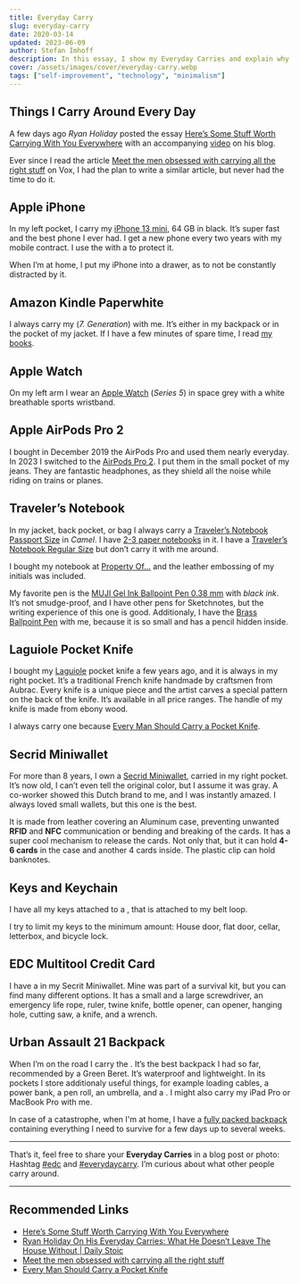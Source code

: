 ```yaml
---
title: Everyday Carry
slug: everyday-carry
date: 2020-03-14
updated: 2023-06-09
author: Stefan Imhoff
description: In this essay, I show my Everyday Carries and explain why I carry them.
cover: /assets/images/cover/everyday-carry.webp
tags: ["self-improvement", "technology", "minimalism"]
---
```


## Things I Carry Around Every Day

A few days ago _Ryan Holiday_ posted the essay [Here’s Some Stuff Worth Carrying With You Everywhere](https://ryanholiday.net/heres-some-stuff-worth-carrying-with-you-everywhere/) with an accompanying [video](https://youtu.be/oaXMijw241c) on his blog.

Ever since I read the article [Meet the men obsessed with carrying all the right stuff](https://www.vox.com/the-goods/2019/7/24/20696487/everyday-carry-reddit-knife-wallet-gun) on Vox, I had the plan to write a similar article, but never had the time to do it.

## Apple iPhone

In my left pocket, I carry my [iPhone 13 mini](https://www.apple.com/iphone-13/), 64 GB in black. It’s super fast and the best phone I ever had. I get a new phone every two years with my mobile contract. I use the <ProductLink asin="B09CPDV96X" text="RhinoShield SolidSuit Carbon" /> with a <ProductLink asin="B09W25VD13" text="3D Impact Protection Screen" /> to protect it.

When I’m at home, I put my iPhone into a drawer, as to not be constantly distracted by it.

## Amazon Kindle Paperwhite

I always carry my <ProductLink asin="B00QJDU3KY" text="Kindle Paperwhite" /> (_7. Generation_) with me. It’s either in my backpack or in the pocket of my jacket. If I have a few minutes of spare time, I read [my books](https://www.goodreads.com/review/list/28460819-stefan?shelf=currently-reading).

## Apple Watch

On my left arm I wear an [Apple Watch](https://www.apple.com/watch/) (_Series 5_) in space grey with a white breathable sports wristband.

## Apple AirPods Pro 2

I bought in December 2019 the AirPods Pro and used them nearly everyday. In 2023 I switched to the [AirPods Pro 2](https://www.apple.com/airpods-pro/). I put them in the small pocket of my jeans. They are fantastic headphones, as they shield all the noise while riding on trains or planes.

## Traveler’s Notebook

In my jacket, back pocket, or bag I always carry a [Traveler’s Notebook Passport Size](https://www.travelers-company.com/products/trnote/starter-kit-passport) in _Camel_. I have [2-3 paper notebooks](https://www.travelers-company.com/products/trnote/refill-passport) in it. I have a [Traveler’s Notebook Regular Size](https://www.travelers-company.com/products/trnote/starter-kit-regular) but don’t carry it with me around.

I bought my notebook at [Property Of…](https://thepropertyof.com/) and the leather embossing of my initials was included.

My favorite pen is the [MUJI Gel Ink Ballpoint Pen 0.38 mm](https://www.muji.eu/pages/online.asp?Sec=13&Sub=52&PID=11044) with _black ink_. It’s not smudge-proof, and I have other pens for Sketchnotes, but the writing experience of this one is good. Additionaly, I have the [Brass Ballpoint Pen](https://www.travelers-company.com/products/brass/ballpointpen-2020) with me, because it is so small and has a pencil hidden inside.

## Laguiole Pocket Knife

I bought my [Laguiole](https://forge-de-laguiole.com/) pocket knife a few years ago, and it is always in my right pocket. It’s a traditional French knife handmade by craftsmen from Aubrac. Every knife is a unique piece and the artist carves a special pattern on the back of the knife. It’s available in all price ranges. The handle of my knife is made from ebony wood.

I always carry one because [Every Man Should Carry a Pocket Knife](https://www.artofmanliness.com/articles/every-man-should-carry-a-pocket-knife/).

## Secrid Miniwallet

For more than 8 years, I own a [Secrid Miniwallet](https://secrid.com/wallets/miniwallet), carried in my right pocket. It’s now old, I can’t even tell the original color, but I assume it was gray. A co-worker showed this Dutch brand to me, and I was instantly amazed. I always loved small wallets, but this one is the best.

It is made from leather covering an Aluminum case, preventing unwanted **RFID** and **NFC** communication or bending and breaking of the cards. It has a super cool mechanism to release the cards. Not only that, but it can hold **4-6 cards** in the case and another 4 cards inside. The plastic clip can hold banknotes.

## Keys and Keychain

I have all my keys attached to a <ProductLink asin="B00QJDU3KY" text="KeyUnity KM01 Titan Keychain" />, that is attached to my belt loop.

I try to limit my keys to the minimum amount: House door, flat door, cellar, letterbox, and bicycle lock.

## EDC Multitool Credit Card

I have a <ProductLink asin="B09Y8S3DZ7" text="survival credit card" /> in my Secrit Miniwallet. Mine was part of a survival kit, but you can find many different options. It has a small and a large screwdriver, an emergency life rope, ruler, twine knife, bottle opener, can opener, hanging hole, cutting saw, a knife, and a wrench.

## Urban Assault 21 Backpack

When I’m on the road I carry the <ProductLink asin="B07MTCXJ83" text="Mystery Ranch Urban Assault 21" />. It’s the best backpack I had so far, recommended by a Green Beret. It’s waterproof and lightweight. In its pockets I store additionaly useful things, for example loading cables, a power bank, a pen roll, an umbrella, and a <ProductLink asin="B07TXY8GKN" text="water bottle" />. I might also carry my iPad Pro or MacBook Pro with me.

In case of a catastrophe, when I'm at home, I have a [fully packed backpack](/how-to-prepare-for-the-worst-case/) containing everything I need to survive for a few days up to several weeks.

---

That’s it, feel free to share your **Everyday Carries** in a blog post or photo: Hashtag [\#edc](https://www.instagram.com/explore/tags/edc/) and [#everydaycarry](https://www.instagram.com/explore/tags/everydaycarry/). I’m curious about what other people carry around.

---

## Recommended Links

- [Here’s Some Stuff Worth Carrying With You Everywhere](https://ryanholiday.net/heres-some-stuff-worth-carrying-with-you-everywhere/)
- [Ryan Holiday On His Everyday Carries: What He Doesn’t Leave The House Without | Daily Stoic](https://youtu.be/oaXMijw241c)
- [Meet the men obsessed with carrying all the right stuff](https://www.vox.com/the-goods/2019/7/24/20696487/everyday-carry-reddit-knife-wallet-gun)
- [Every Man Should Carry a Pocket Knife](https://www.artofmanliness.com/articles/every-man-should-carry-a-pocket-knife/)
